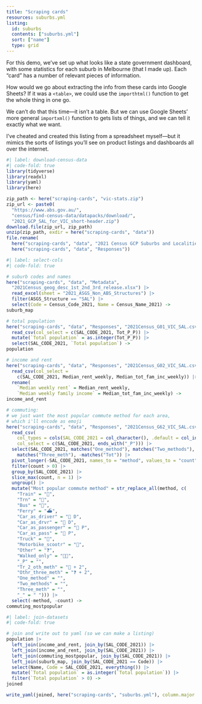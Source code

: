 ```yaml
---
title: "Scraping cards"
resources: suburbs.yml
listing:
  id: suburbs
  contents: ["suburbs.yml"]
  sort: ["name"]
  type: grid
---
```


For this demo, we've set up what looks like a state government dashboard, with some statistics for each suburb in Melbourne (that I made up). Each "card" has a number of relevant pieces of information.

How would we go about extracting the info from these cards into Google Sheets? If it was a `<table>`, we could use the `importhtml()` function to get the whole thing in one go.

We can't do that this time—it isn't a table. But we can use Google Sheets' more general `importxml()` function to gets lists of things, and we can tell it exactly what we want.

:::{.callout-note}
I've cheated and created this listing from a spreadsheet myself—but it mimics the sorts of listings you'll see on product listings and dashboards all over the internet.

```r
#| label: download-census-data
#| code-fold: true
library(tidyverse)
library(readxl)
library(yaml)
library(here)

zip_path <- here("scraping-cards", "vic-stats.zip")
zip_url <- paste0(
  "https://www.abs.gov.au/",
  "census/find-census-data/datapacks/download/",
  "2021_GCP_SAL_for_VIC_short-header.zip")
download.file(zip_url, zip_path)
unzip(zip_path, exdir = here("scraping-cards", "data"))
file.rename(
  here("scraping-cards", "data", "2021 Census GCP Suburbs and Localities for VIC"),
  here("scraping-cards", "data", "Responses"))
```

```r
#| label: select-cols
#| code-fold: true

# suburb codes and names
here("scraping-cards", "data", "Metadata",
  "2021Census_geog_desc_1st_2nd_3rd_release.xlsx") |>
  read_excel(sheet = "2021_ASGS_Non_ABS_Structures") |>
  filter(ASGS_Structure == "SAL") |>
  select(Code = Census_Code_2021, Name = Census_Name_2021) ->
suburb_map

# total population
here("scraping-cards", "data", "Responses", "2021Census_G01_VIC_SAL.csv") |>
  read_csv(col_select = c(SAL_CODE_2021, Tot_P_P)) |>
  mutate(`Total population` = as.integer(Tot_P_P)) |>
  select(SAL_CODE_2021, `Total population`) ->
population

# income and rent
here("scraping-cards", "data", "Responses", "2021Census_G02_VIC_SAL.csv") |>
  read_csv(col_select =
    c(SAL_CODE_2021, Median_rent_weekly, Median_tot_fam_inc_weekly)) |>
  rename(
    `Median weekly rent` = Median_rent_weekly,
    `Median weekly family income` = Median_tot_fam_inc_weekly) ->
income_and_rent

# commuting:
# we just want the most popular commute method for each area,
# which i'll encode as emoji
here("scraping-cards", "data", "Responses", "2021Census_G62_VIC_SAL.csv") |>
  read_csv(
    col_types = cols(SAL_CODE_2021 = col_character(), .default = col_integer()),
    col_select = c(SAL_CODE_2021, ends_with("_P"))) |>
  select(SAL_CODE_2021, matches("One_method"), matches("Two_methods"),
    matches("Three_meth"), -matches("Tot")) |>
  pivot_longer(-SAL_CODE_2021, names_to = "method", values_to = "count") |>
  filter(count > 0) |>
  group_by(SAL_CODE_2021) |>
  slice_max(count, n = 1) |>
  ungroup() |>
  mutate("Most popular commute method" = str_replace_all(method, c(
    "Train" = "🚂",
    "Trn" = "🚂",
    "Bus" = "🚌",
    "Ferry" = "⛴️",
    "Car_as_driver" = "🚗 D",
    "Car_as_drvr" = "🚗 D",
    "Car_as_passenger" = "🚗 P",
    "Car_as_pass" = "🚗 P",
    "Truck" = "🚚",
    "Motorbike_scootr" = "🛵",
    "Other" = "❓",
    "Walked_only" = "🚶🏻",
    "_P" = "",
    "Tr_2_oth_meth" = "🚂 + 2",
    "Othr_three_meth" = "❓ + 2",
    "One_method" = "",
    "Two_methods" = "",
    "Three_meth" = "",
    "_" = " "))) |>
  select(-method, -count) ->
commuting_mostpopular
```

```r
#| label: join-datasets
#| code-fold: true

# join and write out to yaml (so we can make a listing)
population |>
  left_join(income_and_rent, join_by(SAL_CODE_2021)) |>
  left_join(income_and_rent, join_by(SAL_CODE_2021)) |>
  left_join(commuting_mostpopular, join_by(SAL_CODE_2021)) |>
  left_join(suburb_map, join_by(SAL_CODE_2021 == Code)) |>
  select(Name, Code = SAL_CODE_2021, everything()) |>
  mutate(`Total population` = as.integer(`Total population`)) |>
  filter(`Total population` > 0) ->
joined

write_yaml(joined, here("scraping-cards", "suburbs.yml"), column.major = FALSE)
```
:::

:::{#suburbs}
:::
